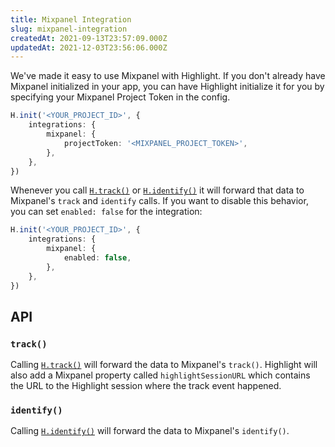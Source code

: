 ```yaml
---
title: Mixpanel Integration
slug: mixpanel-integration
createdAt: 2021-09-13T23:57:09.000Z
updatedAt: 2021-12-03T23:56:06.000Z
---
```


We've made it easy to use Mixpanel with Highlight. If you don't already have Mixpanel initialized in your app, you can have Highlight initialize it for you by specifying your Mixpanel Project Token in the config.

```typescript
H.init('<YOUR_PROJECT_ID>', {
	integrations: {
		mixpanel: {
			projectToken: '<MIXPANEL_PROJECT_TOKEN>',
		},
	},
})
```

Whenever you call [`H.track()`](../../sdk/client.md#Htrack) or [`H.identify()`](../../sdk/client.md#Hinit) it will forward that data to Mixpanel's `track` and `identify` calls. If you want to disable this behavior, you can set `enabled: false` for the integration:

```typescript
H.init('<YOUR_PROJECT_ID>', {
	integrations: {
		mixpanel: {
			enabled: false,
		},
	},
})
```

## API

### `track()`

Calling [`H.track()`](../../sdk/client.md#Htrack) will forward the data to Mixpanel's `track()`. Highlight will also add a Mixpanel property called `highlightSessionURL` which contains the URL to the Highlight session where the track event happened.

### `identify()`

Calling [`H.identify()`](../../sdk/client.md#Hidentify) will forward the data to Mixpanel's `identify()`.
